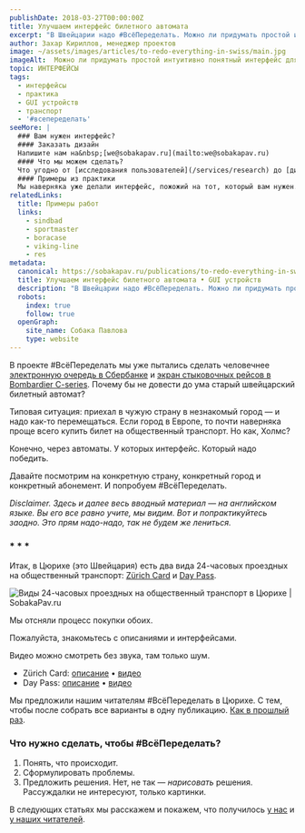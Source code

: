 ```yaml
---
publishDate: 2018-03-27T00:00:00Z
title: Улучшаем интерфейс билетного автомата
excerpt: "В Швейцарии надо #ВсёПеределать. Можно ли придумать простой интуитивно понятный интерфейс для старого автомата самообслуживания?"
author: Захар Кириллов, менеджер проектов
image: ~/assets/images/articles/to-redo-everything-in-swiss/main.jpg
imageAlt:  Можно ли придумать простой интуитивно понятный интерфейс для старого автомата самообслуживания?
topic: ИНТЕРФЕЙСЫ
tags:
  - интерфейсы
  - практика
  - GUI устройств
  - транспорт
  - '#всепеределать'
seeMore: |
  ### Вам нужен интерфейс?
  #### Заказать дизайн
  Напишите нам на&nbsp;[we@sobakapav.ru](mailto:we@sobakapav.ru)
  #### Что мы можем сделать?
  Что угодно от [исследования пользователей](/services/research) до [дизайна интерфейса под ключ](/services/ux-design). 
  #### Примеры из практики
  Мы наверняка уже делали интерфейс, пожожий на тот, который вам нужен. [Проверьте](https://sobakapav.ru/portfolio).
relatedLinks:
  title: Примеры работ
  links:
    - sindbad
    - sportmaster
    - boracase
    - viking-line
    - res
metadata:
  canonical: https://sobakapav.ru/publications/to-redo-everything-in-swiss
  title: Улучшаем интерфейс билетного автомата • GUI устройств
  description: "В Швейцарии надо #ВсёПеределать. Можно ли придумать простой интуитивно понятный интерфейс для старого автомата самообслуживания?"
  robots:
    index: true
    follow: true
  openGraph:
    site_name: Собака Павлова
    type: website
---
```



В проекте #ВсёПеределать мы уже пытались сделать человечнее [электронную очередь в Сбербанке](https://sobakapav.ru/publications/to-redo-sberbank-electronic-queue) и [экран стыковочных рейсов в Bombardier C-series](https://sobakapav.ru/publications/to-redo-bombardier-c). Почему бы не довести до ума старый швейцарский билетный автомат?

Типовая ситуация: приехал в чужую страну в незнакомый город — и надо как-то перемещаться. Если город в Европе, то почти наверняка проще всего купить билет на общественный транспорт. Но как, Холмс?

Конечно, через автоматы. У которых интерфейс. Который надо победить.

Давайте посмотрим на конкретную страну, конкретный город и конкретный абонемент. И попробуем #ВсёПеределать.

_Disclaimer. Здесь и далее весь вводный материал — на английском языке. Вы его все равно учите, мы видим. Вот и попрактикуйтесь заодно. Это прям надо-надо, так не будем же лениться._

### * * *

Итак, в Цюрихе (это Швейцария) есть два вида 24-часовых проездных на общественный транспорт: [Zürich Card](https://www.zvv.ch/zvv/en/travelcards-and-tickets/tickets/other-tickets/zuerichcard.html) и [Day Pass](https://www.zvv.ch/zvv/en/travelcards-and-tickets/tickets/daypass.tab-tab.html).

![Виды 24-часовых проездных на общественный транспорт в Цюрихе | SobakaPav.ru](~/assets/images/articles/to-redo-everything-in-swiss/1.png)

Мы отсняли процесс покупки обоих.

Пожалуйста, знакомьтесь с описаниями и интерфейсами.

Видео можно смотреть без звука, там только шум.

- Zürich Card: [описание](https://www.zvv.ch/zvv/en/travelcards-and-tickets/tickets/other-tickets/zuerichcard.html) • [видео](https://www.youtube.com/watch?v=oLigwIJEXek&feature=youtu.be)
- Day Pass: [описание](https://www.zvv.ch/zvv/en/travelcards-and-tickets/tickets/daypass.tab-tab.html) • [видео](https://www.youtube.com/watch?v=ES4udQz3HVg&feature=youtu.be)

Мы предложили нашим читателям #ВсёПеределать в Цюрихе. С тем, чтобы после собрать все варианты в одну публикацию.
[Как в прошлый раз](https://sobakapav.ru/publications/to-redo-sberbank-electronic-queue).

### Что нужно сделать, чтобы #ВсёПеределать?

1. Понять, что происходит.
2. Сформулировать проблемы.
3. Предложить решения. Нет, не так — _нарисовать_ решения. Рассуждалки не интересуют, только картинки.

В следующих статьях мы расскажем и покажем, что получилось [у нас](https://sobakapav.ru/publications/to-redo-everything-in-swiss2) и [у наших читателей](https://sobakapav.ru/publications/to-redo-everything-in-swiss3).
